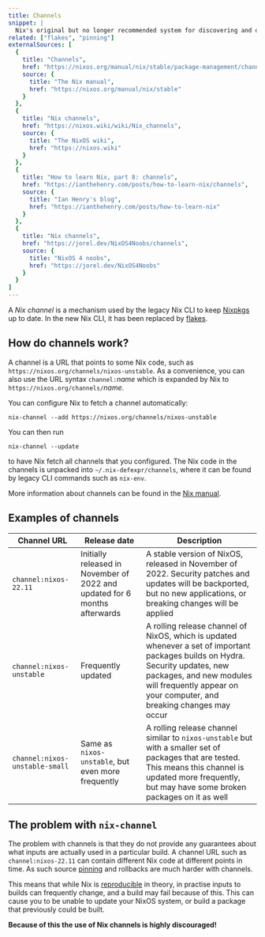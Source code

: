```yaml
---
title: Channels
snippet: |
  Nix's original but no longer recommended system for discovering and depending on [Nix expressions](/concepts/nix-language)
related: ["flakes", "pinning"]
externalSources: [
  {
    title: "Channels",
    href: "https://nixos.org/manual/nix/stable/package-management/channels",
    source: {
      title: "The Nix manual",
      href: "https://nixos.org/manual/nix/stable"
    }
  },
  {
    title: "Nix channels",
    href: "https://nixos.wiki/wiki/Nix_channels",
    source: {
      title: "The NixOS wiki",
      href: "https://nixos.wiki"
    }
  },
  {
    title: "How to learn Nix, part 8: channels",
    href: "https://ianthehenry.com/posts/how-to-learn-nix/channels",
    source: {
      title: "Ian Henry's blog",
      href: "https://ianthehenry.com/posts/how-to-learn-nix"
    }
  },
  {
    title: "Nix channels",
    href: "https://jorel.dev/NixOS4Noobs/channels",
    source: {
      title: "NixOS 4 noobs",
      href: "https://jorel.dev/NixOS4Noobs"
    }
  }
]
---
```



A *Nix channel* is a mechanism used by the legacy Nix CLI to keep [Nixpkgs](/concepts/nixpkgs) up to date. In the new Nix CLI, it has been replaced by [flakes](/concepts/flakes).

## How do channels work?

A channel is a URL that points to some Nix code, such as `https://nixos.org/channels/nixos-unstable`. As a convenience, you can also use the URL syntax `channel:`*name* which is expanded by Nix to `https://nixos.org/channels/`*name*.

You can configure Nix to fetch a channel automatically:

```shell
nix-channel --add https://nixos.org/channels/nixos-unstable
```

You can then run

```shell
nix-channel --update
```

to have Nix fetch all channels that you configured. The Nix code in the channels is unpacked into `~/.nix-defexpr/channels`, where it can be found by legacy CLI commands such as `nix-env`.

More information about channels can be found in the [Nix manual](https://nixos.org/manual/nix/stable/command-ref/nix-channel).

## Examples of channels

| Channel URL                    | Release date                                                               | Description                                                                                                                                                                                                                        |
|--------------------------------|----------------------------------------------------------------------------|------------------------------------------------------------------------------------------------------------------------------------------------------------------------------------------------------------------------------------|
| `channel:nixos-22.11`          | Initially released in November of 2022 and updated for 6 months afterwards | A stable version of NixOS, released in November of 2022. Security patches and updates will be backported, but no new applications, or breaking changes will be applied                                                             |
| `channel:nixos-unstable`       | Frequently updated                                                         | A rolling release channel of NixOS, which is updated whenever a set of important packages builds on Hydra. Security updates, new packages, and new modules will frequently appear on your computer, and breaking changes may occur |
| `channel:nixos-unstable-small` | Same as `nixos-unstable`, but even more frequently                         | A rolling release channel similar to `nixos-unstable` but with a smaller set of packages that are tested. This means this channel is updated more frequently, but may have some broken packages on it as well                      |

## The problem with `nix-channel`

The problem with channels is that they do not provide any guarantees about what inputs are actually used in a particular build.
A channel URL such as `channel:nixos-22.11` can contain different Nix code at different points in time.
As such source [pinning](/concepts/pinning) and rollbacks are much harder with channels.

This means that while Nix is [reproducible](/concepts/reproducibility) in theory, in practise inputs to builds can frequently change, and a build may fail because of this.
This can cause you to be unable to update your NixOS system, or build a package that previously could be built.

**Because of this the use of Nix channels is highly discouraged!**
